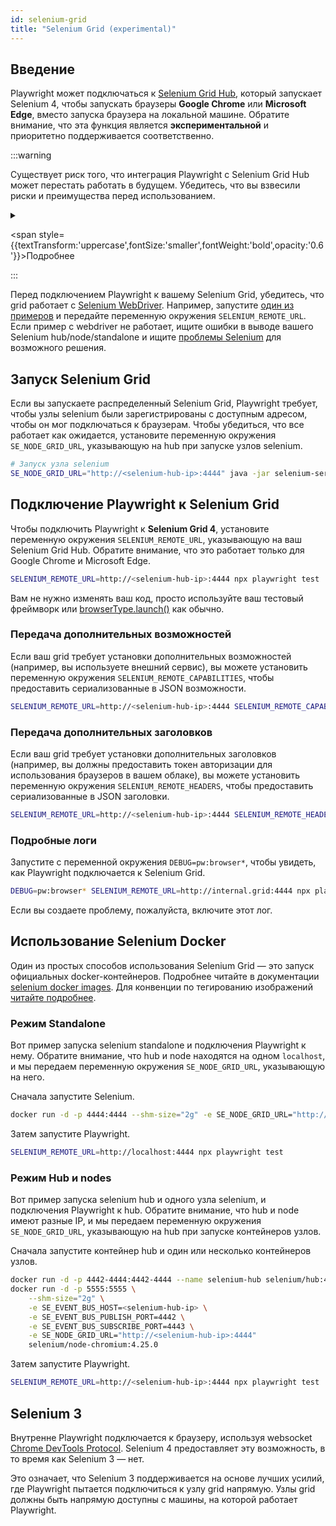 ```yaml
---
id: selenium-grid
title: "Selenium Grid (experimental)"
---
```


## Введение

Playwright может подключаться к [Selenium Grid Hub](https://www.selenium.dev/documentation/grid/), который запускает Selenium 4, чтобы запускать браузеры **Google Chrome** или **Microsoft Edge**, вместо запуска браузера на локальной машине. Обратите внимание, что эта функция является **экспериментальной** и приоритетно поддерживается соответственно.

:::warning

Существует риск того, что интеграция Playwright с Selenium Grid Hub может перестать работать в будущем. Убедитесь, что вы взвесили риски и преимущества перед использованием.

<details>

<summary>

<span style={{textTransform:'uppercase',fontSize:'smaller',fontWeight:'bold',opacity:'0.6'}}>Подробнее</span>

</summary>

Внутренне Playwright подключается к браузеру, используя websocket [Chrome DevTools Protocol](https://chromedevtools.github.io/devtools-protocol/). Selenium 4 в настоящее время предоставляет эту возможность. Однако, это [может измениться в будущем](https://github.com/SeleniumHQ/selenium/issues/11590#issuecomment-1436113950). Если Selenium уберет эту возможность, Playwright перестанет работать с ним.

</details>
:::

Перед подключением Playwright к вашему Selenium Grid, убедитесь, что grid работает с [Selenium WebDriver](https://www.selenium.dev/documentation/webdriver/). Например, запустите [один из примеров](https://github.com/SeleniumHQ/selenium/tree/trunk/javascript/node/selenium-webdriver/example) и передайте переменную окружения `SELENIUM_REMOTE_URL`. Если пример с webdriver не работает, ищите ошибки в выводе вашего Selenium hub/node/standalone и ищите [проблемы Selenium](https://github.com/SeleniumHQ/selenium/issues) для возможного решения.

## Запуск Selenium Grid

Если вы запускаете распределенный Selenium Grid, Playwright требует, чтобы узлы selenium были зарегистрированы с доступным адресом, чтобы он мог подключаться к браузерам. Чтобы убедиться, что все работает как ожидается, установите переменную окружения `SE_NODE_GRID_URL`, указывающую на hub при запуске узлов selenium.

```bash
# Запуск узла selenium
SE_NODE_GRID_URL="http://<selenium-hub-ip>:4444" java -jar selenium-server-<version>.jar node
```

## Подключение Playwright к Selenium Grid

Чтобы подключить Playwright к **Selenium Grid 4**, установите переменную окружения `SELENIUM_REMOTE_URL`, указывающую на ваш Selenium Grid Hub. Обратите внимание, что это работает только для Google Chrome и Microsoft Edge.

```bash
SELENIUM_REMOTE_URL=http://<selenium-hub-ip>:4444 npx playwright test
```

Вам не нужно изменять ваш код, просто используйте ваш тестовый фреймворк или [browserType.launch()](/api/class-browsertype.mdx#browser-type-launch) как обычно.

### Передача дополнительных возможностей

Если ваш grid требует установки дополнительных возможностей (например, вы используете внешний сервис), вы можете установить переменную окружения `SELENIUM_REMOTE_CAPABILITIES`, чтобы предоставить сериализованные в JSON возможности.

```bash
SELENIUM_REMOTE_URL=http://<selenium-hub-ip>:4444 SELENIUM_REMOTE_CAPABILITIES="{'mygrid:options':{os:'windows',username:'John',password:'secure'}}" npx playwright test
```

### Передача дополнительных заголовков

Если ваш grid требует установки дополнительных заголовков (например, вы должны предоставить токен авторизации для использования браузеров в вашем облаке), вы можете установить переменную окружения `SELENIUM_REMOTE_HEADERS`, чтобы предоставить сериализованные в JSON заголовки.

```bash
SELENIUM_REMOTE_URL=http://<selenium-hub-ip>:4444 SELENIUM_REMOTE_HEADERS="{'Authorization':'Basic b64enc'}" npx playwright test
```

### Подробные логи

Запустите с переменной окружения `DEBUG=pw:browser*`, чтобы увидеть, как Playwright подключается к Selenium Grid.

```bash
DEBUG=pw:browser* SELENIUM_REMOTE_URL=http://internal.grid:4444 npx playwright test
```

Если вы создаете проблему, пожалуйста, включите этот лог.

## Использование Selenium Docker

Один из простых способов использования Selenium Grid — это запуск официальных docker-контейнеров. Подробнее читайте в документации [selenium docker images](https://github.com/SeleniumHQ/docker-selenium). Для конвенции по тегированию изображений [читайте подробнее](https://github.com/SeleniumHQ/docker-selenium/wiki/Tagging-Convention#selenium-grid-4x-and-above).

### Режим Standalone

Вот пример запуска selenium standalone и подключения Playwright к нему. Обратите внимание, что hub и node находятся на одном `localhost`, и мы передаем переменную окружения `SE_NODE_GRID_URL`, указывающую на него.

Сначала запустите Selenium.

```bash
docker run -d -p 4444:4444 --shm-size="2g" -e SE_NODE_GRID_URL="http://localhost:4444" selenium/standalone-chromium:latest
```

Затем запустите Playwright.

```bash
SELENIUM_REMOTE_URL=http://localhost:4444 npx playwright test
```

### Режим Hub и nodes

Вот пример запуска selenium hub и одного узла selenium, и подключения Playwright к hub. Обратите внимание, что hub и node имеют разные IP, и мы передаем переменную окружения `SE_NODE_GRID_URL`, указывающую на hub при запуске контейнеров узлов.

Сначала запустите контейнер hub и один или несколько контейнеров узлов.

```bash
docker run -d -p 4442-4444:4442-4444 --name selenium-hub selenium/hub:4.25.0
docker run -d -p 5555:5555 \
    --shm-size="2g" \
    -e SE_EVENT_BUS_HOST=<selenium-hub-ip> \
    -e SE_EVENT_BUS_PUBLISH_PORT=4442 \
    -e SE_EVENT_BUS_SUBSCRIBE_PORT=4443 \
    -e SE_NODE_GRID_URL="http://<selenium-hub-ip>:4444"
    selenium/node-chromium:4.25.0
```

Затем запустите Playwright.

```bash
SELENIUM_REMOTE_URL=http://<selenium-hub-ip>:4444 npx playwright test
```

## Selenium 3

Внутренне Playwright подключается к браузеру, используя websocket [Chrome DevTools Protocol](https://chromedevtools.github.io/devtools-protocol/). Selenium 4 предоставляет эту возможность, в то время как Selenium 3 — нет.

Это означает, что Selenium 3 поддерживается на основе лучших усилий, где Playwright пытается подключиться к узлу grid напрямую. Узлы grid должны быть напрямую доступны с машины, на которой работает Playwright.